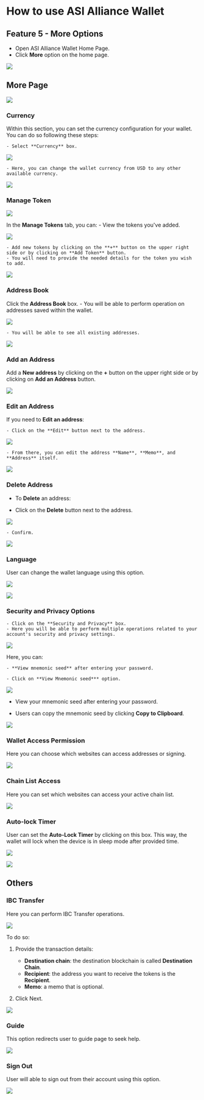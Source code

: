 # How to use ASI Alliance Wallet

## Feature 5 - More Options

- Open ASI Alliance Wallet Home Page.
- Click **More** option on the home page.

![](src/images/guides/wallet/more-web-wallet_30.png)

## More Page

![](src/images/guides/wallet/more-web-wallet_31.png)

### Currency

Within this section, you can set the currency configuration for your wallet. You can do so following these steps:

    - Select **Currency** box.

![](src/images/guides/wallet/more-web-wallet_02.png)

    - Here, you can change the wallet currency from USD to any other available currency.

![](src/images/guides/wallet/more-web-wallet_04.png)

### Manage Token

![](src/images/guides/wallet/more-web-wallet_05.png)

In the **Manage Tokens** tab, you can:
    - View the tokens you've added.

![](src/images/guides/wallet/more-web-wallet_06.png)

    - Add new tokens by clicking on the **+** button on the upper right side or by clicking on **Add Token** button.
    - You will need to provide the needed details for the token you wish to add.

![](src/images/guides/wallet/more-web-wallet_07.png)

### Address Book

Click the **Address Book** box.
    - You will be able to perform operation on addresses saved within the wallet.

![](src/images/guides/wallet/more-web-wallet_08.png)

    - You will be able to see all existing addresses.

![](src/images/guides/wallet/more-web-wallet_09.png)

### Add an Address

Add a **New address** by clicking on the **+** button on the upper right side or by clicking on **Add an Address** button.

![](src/images/guides/wallet/more-web-wallet_10.png)

### Edit an Address

If you need to **Edit an address**:

    - Click on the **Edit** button next to the address.

![](src/images/guides/wallet/more-web-wallet_11.png)

    - From there, you can edit the address **Name**, **Memo**, and **Address** itself.

![](src/images/guides/wallet/more-web-wallet_12.png)

### Delete Address

- To **Delete** an address:

- Click on the **Delete** button next to the address.

![](src/images/guides/wallet/more-web-wallet_13.png)

    - Confirm.

![](src/images/guides/wallet/more-web-wallet_14.png)

### Language

User can change the wallet language using this option.

![](src/images/guides/wallet/more-web-wallet_15.png)

![](src/images/guides/wallet/more-web-wallet_16.png)

### Security and Privacy Options

    - Click on the **Security and Privacy** box.
    - Here you will be able to perform multiple operations related to your account's security and privacy settings.

![](src/images/guides/wallet/more-web-wallet_17.png)

Here, you can:

    - **View mnemonic seed** after entering your password.

    - Click on **View Mnemonic seed*** option.

![](src/images/guides/wallet/more-web-wallet_18.png)

- View your mnemonic seed after entering your password.

- Users can copy the mnemonic seed by clicking **Copy to Clipboard**.

![](src/images/guides/wallet/more-web-wallet_19.png)

### Wallet Access Permission

Here you can choose which websites can access addresses or signing.

![](src/images/guides/wallet/more-web-wallet_20.png)

### Chain List Access

Here you can set which websites can access your active chain list.

![](src/images/guides/wallet/more-web-wallet_21.png)

### Auto-lock Timer

User can set the **Auto-Lock Timer** by clicking on this box. This way, the wallet will lock when the device is in sleep mode after provided time.

![](src/images/guides/wallet/more-web-wallet_22.png)

![](src/images/guides/wallet/more-web-wallet_23.png)

## Others

### IBC Transfer

Here you can perform IBC Transfer operations.

![](src/images/guides/wallet/more-web-wallet_24.png)

To do so:

1. Provide the transaction details:

    - **Destination chain**: the destination blockchain is called **Destination Chain**.
    - **Recipient**: the address you want to receive the tokens is the **Recipient**.
    - **Memo**: a memo that is optional.

2. Click Next.

![](src/images/guides/wallet/more-web-wallet_25.png)

### Guide

This option redirects user to guide page to seek help.

![](src/images/guides/wallet/more-web-wallet_28.png)

### Sign Out

User will able to sign out from their account using this option.

![](src/images/guides/wallet/more-web-wallet_29.png)
